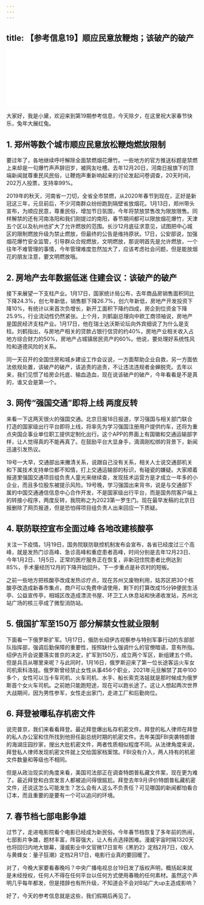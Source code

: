 ```yaml
---
---
---
```

title: 【参考信息19】顺应民意放鞭炮；该破产的破产 
---




<iframe src="//player.bilibili.com/player.html?&bvid=BV1kT411Z7ot&page=1&as_wide=1&high_quality=1&danmaku=1" scrolling="no" border="0" frameborder="no" framespacing="0" allowfullscreen></iframe>




大家好，我是小黛，欢迎来到第19期参考信息，今天除夕，在这里祝大家春节快乐，兔年大展红兔。

## 1. 郑州等数个城市顺应民意放松鞭炮燃放限制

要过年了，各地继续呼吁解除全面禁燃烟花爆竹。一些地方的官方推送标题是禁燃上来却是一句爆竹声声辞旧岁，被网友吐槽。去年12月20日，河南日报旗下的顶端新闻就尊重民风民俗，让鞭炮声重新响起来的讨论发起问卷调查，20天时间，202万人投票，支持率99%。

2019年的秋天，河南省一刀切，全省全市禁燃，从2020年春节到现在，正好是新冠这三年，元旦前后，不少河南群众纷纷跑到隔壁省放烟花。1月13日，郑州带头宣布，为顺应民意，尊重民俗，增加节日氛围，今年将禁放禁售改为限放限售。同样解禁的还有河南洛阳和我们刚提过的南阳，春节期间都可以限放烟花爆竹，天津五个区以及杭州也扩大了允许燃放的范围。长沙12月底征求意见，试图把中心城区的限制燃放升级为禁止燃放，但最终的公告是维持原状。17日，公安部说，加强烟花爆竹安全监管，引导群众合规燃放，文明燃放，那说明首先是允许燃放，一个往年不难管理的事情，今年管理难度忽然加大了，应该考虑社会问题，但是能放烟花的朋友注意，要文明燃放哦。

## 2. 房地产去年数据低迷 住建会议：该破产的破产

接下来展望一下支柱产业。1月17日，国家统计局公布，去年商品房销售面积同比下降24.3%，创七年新低，销售额下降26.7%，创六年新低，房地产开发投资下降10%，有统计以来首次负增长，新开工面积下降约四成，房企到位资金下降25.9%，行业流动性仍然紧张。上个月，刘鹤副总理向中欧工商领袖说，房地产是国民经济支柱产业。1月17日，他在瑞士达沃斯论坛向外宾细说了为什么是支柱。刘鹤指出，与房地产相关的贷款占银行信贷的约40%，房地产业相关收入占地方综合财力的50%，房地产占城镇居民资产的60%。他说，要处理好系统性风险和道德风险的关系。

同一天召开的全国住房和城乡建设工作会议说，一方面帮助企业自救，另一方面依法依规处置，该破产的破产，该追责的追责，不让违法违规者金蝉脱壳。去年以来，我们见惯了给房企托底、输血造血，现在说该破产的破产，今年看看是不是真的，谁又会是第一个。

## 3. 网传“强国交通”即将上线 两度反转

来看一下这两天很火的强国交通。北京日报18日报道，学习强国与相关部门联合打造的国家级出行平台即将上线，将率先为学习强国注册用户提供约车，还将为重点央国企事业单位职工提供定制化出行。这个APP的界面上有国徽和交通运输部字样，让人觉得真的不能再真了。在鼓励平台大显身手，滴滴刚松绑的背景下，新闻迅速引发热议。

19号一大早，交通部出来撇清关系，说跟自己没有关系，相关人士说交通部机关和下属技术支持单位都不知情，打上交通运输部的标识，有碰瓷的嫌疑。大家顺着报道里强国交通项目组负责人童光来继续查，发现技术运营方是才成立一年多的小企业，而且多位股东被提示风险。19号晚，学习强国出来背书，说是与交通部下属的中国交通通信信息中心合作开发，不是国家级出行平台，而是国务院客户端上的转接小程序，两度反转，我院称之为2023第一罗生门。现在最早发稿的北京日报删除了网页报道，但是恐怕得项目组负责人出来回应一下质疑。

## 4. 联防联控宣布全面过峰 各地改建核酸亭

关注一下疫情。1月19日，国务院联防联控机制发布会宣布，各省已经度过三个高峰，就是发热门诊高峰、急诊高峰和重症患者高峰，时间分别是去年12月23日、今年1月2日、1月5日，正常的医疗服务正在恢复，非新冠住院患者比例达到85%，手术量经历12月的下降开始回升。下一步重点是补农村的短板。

之前一些地方把核酸亭改成发热诊疗点，现在苏州又废物利用，姑苏区把30个核酸亭改造成新春市集点，商户可以免费申请使用，剩下的打算改成15分钟便民生活亭、公益宣传亭，相城区改造成漂流书屋、环卫工人休息站和快递收发站，苏州北站广场的核三亭成了微型消防站。

## 5. 俄国扩军至150万 部分解禁女性就业限制

下面看一下俄罗斯扩军。1月17日，俄防长绍伊古视察参与特别军事行动的东部部队指挥部，强调后勤保障的重要性，按照缺什么强调什么的官僚暗语，意有所指。绍伊古开会说要落实普京的决定，扩军到150万，成立两个军区，新组建五个师。但是兵员从哪里来呢？与此同时，1月16日，俄罗斯迎来了第一位长途客运火车女司机索科洛娃。俄罗斯曾经禁止女性从事456个职业，2021年元旦解禁了其中100多个，女性可以当卡车司机、火车司机、水手、船长索克洛娃就是那时候成为俄罗斯首个女火车司机。之前她只能跑短途，现在可以跑长途了。这让人想起两次世界大战期间，因为男性参军，女性走出家门，走进工厂和后勤岗位。

## 6. 拜登被曝私存机密文件

说完普京，我们来看看拜登。最近拜登爆出私存机密文件。拜登的私人律师在拜登的私人办公室和住所找到他担任副总统时期的机密文件。去年美国FBI突袭特朗普的海湖庄园抄家，搜出大批机密文件，两者性质相似程度不同。从法律角度来说，拜登私人律师发现机密文件就上交给国家档案馆。FBI没有介入，两人持有的机密文件数量和等级也不相同。

但是从政治现实的角度来看，美国司法部正在调查特朗普私藏文件案，现在更为难了。最近拜登和白宫发言人都被追问得很尴尬。拜登去年9月评价特朗普私藏机密文件，还说这怎么可能发生？怎么会有人这么不负责任？可见哪国的新闻都怕看合订本，而且重要的是要有一个可以追问的环境。

## 7. 春节档七部电影争雄

过节了，走进电影院看个电影已经成为新民俗。今年春节档恢复了多年前的热闹，七部影片争雄，题材丰富，阵容强大，让人有点选择困难。漫威宇宙时隔1320天也将回归内地大银幕，漫威影业中文官微17日宣布《黑豹2》定档2月7日，《蚁人与黄蜂女：量子狂潮》定档2月17日，电影行业真的要回暖了。

对了，今晚大家要看春晚吗？中央广播电视总台19日发了版权声明，概括起来就是未经授权，任何人不得在任何平台以任何方式使用春晚的任何素材。虽然这个声明几乎每年都发，但是措辞也有所升级，不知道会不会对B站广大up主造成影响？

好了，今天的参考信息就是这些，我们假期后再见了。
